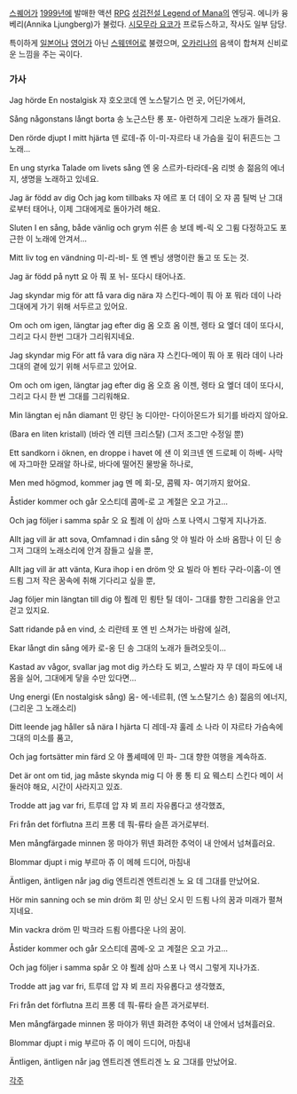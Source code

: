 {{{#!html 
<object width="560" height="315"><param name="movie" value="//www.youtube.com/v/_hW-MHssUd8?version=3&amp;hl=ko_KR&amp;rel=0"></param><param name="allowFullScreen" value="true"></param><param name="allowscriptaccess" value="always"></param><embed src="//www.youtube.com/v/_hW-MHssUd8?version=3&amp;hl=ko_KR&amp;rel=0" type="application/x-shockwave-flash" width="560" height="315" allowscriptaccess="always" allowfullscreen="true"></embed></object>}}}

[[스퀘어]]가 [[1999년]]에 발매한 액션 [[RPG]] [[성검전설 Legend of Mana]]의 엔딩곡. 에니카 융베리(Annika Ljungberg)가 불렀다. [[시모무라 요코]]가 프로듀스하고, 작사도 일부 담당.

특이하게 [[일본어]]나 [[영어]]가 아닌 [[스웨덴어]]로 불렸으며, [[오카리나]]의 음색이 합쳐져 신비로운 느낌을 주는 곡이다. 

=== 가사 ===
Jag hörde En nostalgisk
쟈 호오코데 엔 노스탈기스
먼 곳, 어딘가에서,

Sång någonstans långt borta
송 노근스탄 롱 포-
아련하게 그리운 노래가 들려요.

Den rörde djupt I mitt hjärta
덴 로데-쥬 이-미-쟈르타
내 가슴을 깊이 뒤흔드는 그 노래...

En ung styrka Talade om livets sång
엔 웅 스르카-타라데-움 리벗 송
젊음의 에너지, 생명을 노래하고 있네요.

Jag är född av dig Och jag kom tillbaks
쟈 에르 포 더 데이 오 쟈 콤 틸벅
난 그대로부터 태어나, 이제 그대에게로 돌아가려 해요.

Sluten I en sång, både vänlig och grym
쉬른 송 보데 베-릭 오 그륌
다정하고도 포근한 이 노래에 안겨서...

Mitt liv tog en vändning
미-리-비- 토 엔 벤닝
생명이란 돌고 또 도는 것.

Jag är född på nytt
요 아 풔 포 뉘-
또다시 태어나죠.

Jag skyndar mig för att få vara dig nära
쟈 스킨다-메이 풔 아 포 뭐라 데이 나라
그대에게 가기 위해 서두르고 있어요.

Om och om igen, längtar jag efter dig
옴 오흐 옴 이젠, 렝타 요 엪더 데이
또다시, 그리고 다시 한번 그대가 그리워지네요.

Jag skyndar mig För att få vara dig nära
쟈 스킨다-메이 풔 아 포 뭐라 데이 나라
그대의 곁에 있기 위해 서두르고 있어요.

Om och om igen, längtar jag efter dig
옴 오흐 옴 이젠, 렝타 요 엪더 데이
또다시, 그리고 다시 한 번 그대를 그리워해요.

Min längtan ej nån diamant
민 랑딘 농 디아만-
다이아몬드가 되기를 바라지 않아요.

(Bara en liten kristall)
(바라 엔 리텐 크리스탈)
(그저 조그만 수정일 뿐)

Ett sandkorn i öknen, en droppe i havet
에 샌 이 외크넨 엔 드로페 이 하베-
사막에 자그마한 모래알 하나로, 바다에 떨어진 물방울 하나로,

Men med högmod, kommer jag
멘 메 회-모, 콤뭬 쟈-
여기까지 왔어요.

Åstider kommer och går
오스티데 콤메-로 고
계절은 오고 가고...

Och jag följer i samma spår
오 요 푈례 이 삼마 스포
나역시 그렇게 지나가죠.

Allt jag vill är att sova, Omfamnad i din sång
앗 야 빌라 아 소바 옴팜나 이 딘 송
그저 그대의 노래소리에 안겨 잠들고 싶을 뿐,

Allt jag vill är att vänta, Kura ihop i en dröm
앗 요 빌라 아 뵌타 구라-이홉-이 엔 드룀
그저 작은 꿈속에 취해 기다리고 싶을 뿐,

Jag följer min längtan till dig
야 푈례 민 룅탄 틸 데이-
그대를 향한 그리움을 안고 걷고 있지요.

Satt ridande på en vind,
소 리란테 포 엔 빈
스쳐가는 바람에 실려,

Ekar långt din sång
에카 로-옹 딘 송
그대의 노래가 들려오듯이...

Kastad av vågor, svallar jag mot dig
카스타 도 뵈고, 스발라 쟈 무 데이
파도에 내 몸을 실어, 그대에게 닿을 수만 있다면...

Ung energi (En nostalgisk sång)
움- 에-네르휘, (엔 노스탈기스 송)
젊음의 에너지, (그리운 그 노래소리)

Ditt leende jag håller så nära I hjärta
디 레데-쟈 훌레 소 나라 이 쟈르타
가슴속에 그대의 미소를 품고,

Och jag fortsätter min färd
오 야 폴셰떼에 민 파-
그대 향한 여행을 계속하죠.

Det är ont om tid, jag måste skynda mig
디 아 롱 통 티 요 뭬스티 스킨다 메이
서둘러야 해요, 시간이 사라지고 있죠.

Trodde att jag var fri,
트루데 압 쟈 뵈 프리
자유롭다고 생각했죠,

Fri från det förflutna
프리 프롱 데 풔-류타
슬픈 과거로부터.

Men mångfärgade minnen
몽 마야가 뮈넨
화려한 추억이 내 안에서 넘쳐흘러요.

Blommar djupt i mig
부르마 쥬 이 메헤
드디어, 마침내

Äntligen, äntligen når jag dig
엔트리겐 엔트리겐 노 요 데 
그대를 만났어요.

Hör min sanning och se min dröm
회 민 상닌 오시 민 드룀
나의 꿈과 미래가 펼쳐지네요.

Min vackra dröm
민 박크라 드룀
아름다운 나의 꿈이.

Åstider kommer och går
오스티데 콤메-오 고
계절은 오고 가고...

Och jag följer i samma spår
오 야 푈례 삼마 스포
나 역시 그렇게 지나가죠.

Trodde att jag var fri,
트루데 압 쟈 뵈 프리
자유롭다고 생각했죠,

Fri från det förflutna
프리 프롱 데 풔-류타
슬픈 과거로부터.

Men mångfärgade minnen
몽 마야가 뮈넨
화려한 추억이 내 안에서 넘쳐흘러요.

Blommar djupt i mig
부르마 쥬 이 메이
드디어, 마침내

Äntligen, äntligen når jag
엔트리겐 엔트리겐 노 요 
그대를 만났어요.

[[각주]]
